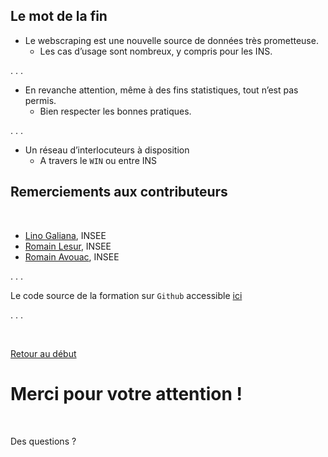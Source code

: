## Le mot de la fin

- Le webscraping est une nouvelle source de données très prometteuse.
    - Les cas d'usage sont nombreux, y compris pour les INS.

. . .

- En revanche attention, même à des fins statistiques, tout n'est pas permis.
    - Bien respecter les bonnes pratiques.

. . .

- Un réseau d'interlocuteurs à disposition
    - A travers le `WIN` ou entre INS


## Remerciements aux contributeurs

<br>

- [Lino Galiana](https://github.com/linogaliana/), INSEE
- [Romain Lesur](https://github.com/RLesur/), INSEE
- [Romain Avouac](https://github.com/avouacr/), INSEE

. . .

Le code source de la formation sur `Github` accessible [ici](https://github.com/antoine-palazz/webscraping_formation)

. . .

<br>

[Retour au début](#index)


# Merci pour votre attention !

<br>

Des questions ?